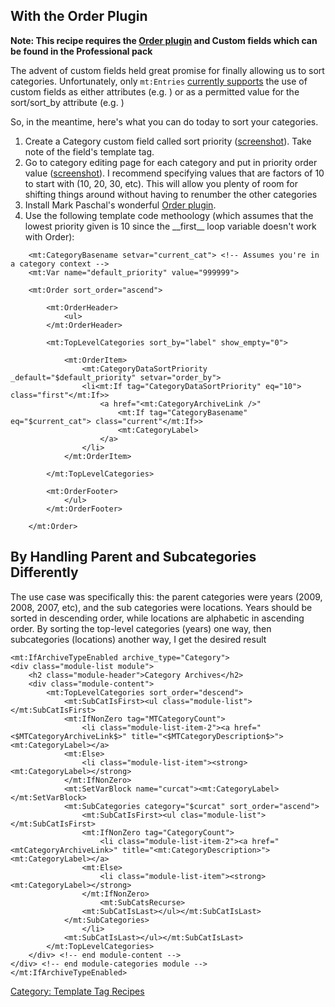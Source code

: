 ==With the Order Plugin==

'''Note: This recipe requires the [http://markpasc.org/code/mt/order/ Order plugin] and Custom fields which can be found in the Professional pack'''

The advent of custom fields held great promise for finally allowing us to sort categories.  Unfortunately, only <code>mt:Entries</code> [http://bugs.movabletype.org/?82251 currently supports] the use of custom fields as either attributes (e.g. <code><mt:Entries field:neato="1"></code>) or as a permitted value for the sort/sort_by attribute (e.g. <code><mt:Entries sort_by="field:hotness"></code>)

So, in the meantime, here's what you can do today to sort your categories.

# Create a Category custom field called sort priority ([http://skitch.com/jayallen/3yfk/category-sort-priority-custom-field screenshot]).  Take note of the field's template tag.
# Go to category editing page for each category and put in priority order value ([http://skitch.com/jayallen/3yfc/individual-category-sort-priority screenshot]). I recommend specifying values that are factors of 10 to start with (10, 20, 30, etc).  This will allow you plenty of room for shifting things around without having to renumber the other categories
# Install Mark Paschal's wonderful [http://markpasc.org/code/mt/order/ Order plugin].
#  Use the following  template code methoology (which assumes that the lowest priority given is 10 since the __first__ loop variable doesn't work with Order):

<pre>
    <mt:CategoryBasename setvar="current_cat"> <!-- Assumes you're in a category context -->
    <mt:Var name="default_priority" value="999999">

    <mt:Order sort_order="ascend">

        <mt:OrderHeader>
            <ul>
        </mt:OrderHeader>

        <mt:TopLevelCategories sort_by="label" show_empty="0">

            <mt:OrderItem>
                <mt:CategoryDataSortPriority _default="$default_priority" setvar="order_by">
                <li<mt:If tag="CategoryDataSortPriority" eq="10"> class="first"</mt:If>>
                    <a href="<mt:CategoryArchiveLink />"
                        <mt:If tag="CategoryBasename" eq="$current_cat"> class="current"</mt:If>>
                        <mt:CategoryLabel>
                    </a>
                </li>
            </mt:OrderItem>

        </mt:TopLevelCategories>

        <mt:OrderFooter>
            </ul>
        </mt:OrderFooter>

    </mt:Order>
</pre>



==By Handling Parent and Subcategories Differently==

The use case was specifically this: the parent categories were years (2009, 2008, 2007, etc), and the sub categories were locations. Years should be sorted in descending order, while locations are alphabetic in ascending order. By sorting the top-level categories (years) one way, then subcategories (locations) another way, I get the desired result

<pre>
<mt:IfArchiveTypeEnabled archive_type="Category">
<div class="module-list module">
    <h2 class="module-header">Category Archives</h2>
    <div class="module-content">
        <mt:TopLevelCategories sort_order="descend">
            <mt:SubCatIsFirst><ul class="module-list"></mt:SubCatIsFirst>
            <mt:IfNonZero tag="MTCategoryCount">
                <li class="module-list-item-2"><a href="<$MTCategoryArchiveLink$>" title="<$MTCategoryDescription$>"><mt:CategoryLabel></a>
            <mt:Else>
                <li class="module-list-item"><strong><mt:CategoryLabel></strong>
            </mt:IfNonZero>
            <mt:SetVarBlock name="curcat"><mt:CategoryLabel></mt:SetVarBlock>
            <mt:SubCategories category="$curcat" sort_order="ascend">
                <mt:SubCatIsFirst><ul clas="module-list"></mt:SubCatIsFirst>
                <mt:IfNonZero tag="CategoryCount">
                    <li class="module-list-item-2"><a href="<mtCategoryArchiveLink>" title="<mt:CategoryDescription>"><mt:CategoryLabel></a>
                <mt:Else>
                    <li class="module-list-item"><strong><mt:CategoryLabel></strong>
                </mt:IfNonZero>
                    <mt:SubCatsRecurse>
                <mt:SubCatIsLast></ul></mt:SubCatIsLast>
            </mt:SubCategories>
                </li>
            <mt:SubCatIsLast></ul></mt:SubCatIsLast>
        </mt:TopLevelCategories>
    </div> <!-- end module-content -->
</div> <!-- end module-categories module -->
</mt:IfArchiveTypeEnabled>
</pre>


[[Category: Template Tag Recipes]]

